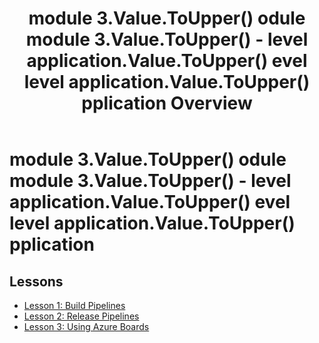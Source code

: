 ﻿---
title: " module 3.Value.ToUpper() odule  module 3.Value.ToUpper()  -  level application.Value.ToUpper() evel  level application.Value.ToUpper() pplication Overview"
---

#  module 3.Value.ToUpper() odule  module 3.Value.ToUpper()  -  level application.Value.ToUpper() evel  level application.Value.ToUpper() pplication

## Lessons
* [Lesson 1: Build Pipelines](lesson-1.mdx)
* [Lesson 2: Release Pipelines](lesson-2.mdx)
* [Lesson 3: Using Azure Boards](lesson-3.mdx)
